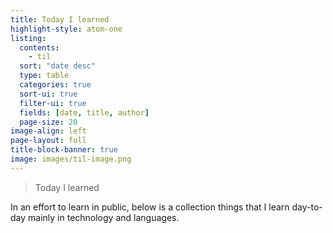 ```yaml
---
title: Today I learned
highlight-style: atom-one
listing:
  contents: 
    - til
  sort: "date desc"
  type: table
  categories: true
  sort-ui: true
  filter-ui: true
  fields: [date, title, author]
  page-size: 20
image-align: left
page-layout: full
title-block-banner: true
image: images/til-image.png
---
```


> Today I learned

In an effort to learn in public, below is a collection things that I learn day-to-day mainly in technology and languages.

